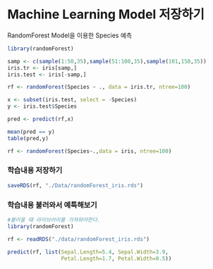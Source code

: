 # Machine Learning Model 저장하기

RandomForest Model을 이용한 Species 예측

```r
library(randomForest)
```

```r
samp <- c(sample(1:50,35),sample(51:100,35),sample(101,150,35))
iris.tr <- iris[samp,]
iris.test <- iris[-samp,]
```

```r
rf <- randomForest(Species ~ ., data = iris.tr, ntree=100)

```

```r
x <- subset(iris.test, select = -Species)
y <- iris.test$Species
```

```r
pred <- predict(rf,x)
```

```r
mean(pred == y)
table(pred,y)
```

```r
rf <- randomForest(Species~.,data = iris, ntree=100)
```

### 학습내용 저장하기

```r
saveRDS(rf, "./Data/randomForest_iris.rds")
```

### 학습내용 불러와서 예특해보기

```r
#불러올 때 라이브러리를 가져와야한다.
library(randomForest)
```

```r
rf <- readRDS("./data/randomForest_iris.rds")
```

```r
predict(rf, list(Sepal.Length=5.4, Sepal.Width=3.9,
                 Petal.Length=1.7, Petal.Width=0.5))
```
